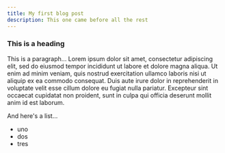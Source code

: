```yaml
---
title: My first blog post
description: This one came before all the rest
---
```



### This is a heading

This is a paragraph... Lorem ipsum dolor sit amet, consectetur adipiscing elit, sed do eiusmod tempor incididunt ut labore et dolore magna aliqua. Ut enim ad minim veniam, quis nostrud exercitation ullamco laboris nisi ut aliquip ex ea commodo consequat. Duis aute irure dolor in reprehenderit in voluptate velit esse cillum dolore eu fugiat nulla pariatur. Excepteur sint occaecat cupidatat non proident, sunt in culpa qui officia deserunt mollit anim id est laborum.

And here's a list...

- uno
- dos
- tres

<Custom />
